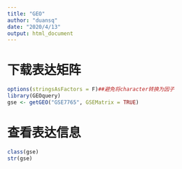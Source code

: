 ```yaml
---
title: "GEO"
author: "duansq"
date: "2020/4/13"
output: html_document
---
```

# 下载表达矩阵
```r
options(stringsAsFactors = F)##避免将character转换为因子
library(GEOquery)
gse <- getGEO("GSE7765", GSEMatrix = TRUE)
```
# 查看表达信息
```r
class(gse)
str(gse)
```

